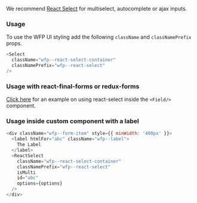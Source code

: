 We recommend [React Select](https://react-select.com) for multiselect, autocomplete or ajax inputs.

### Usage

To use the WFP UI styling add the following `className` and `classNamePrefix` props.

```js
<Select
  className="wfp--react-select-container"
  classNamePrefix="wfp--react-select"
/>
```

### Usage with react-final-forms or redux-forms

[Click here](?path=/story/components-reduxformwrapper--select-react-final-form) for an example on using react-select inside the `<Field/>` component.

### Usage inside custom component with a label

```js
<div className="wfp--form-item" style={{ minWidth: '400px' }}>
  <label htmlFor="abc" className="wfp--label">
    The Label
  </label>
  <ReactSelect
    className="wfp--react-select-container"
    classNamePrefix="wfp--react-select"
    isMulti
    id="abc"
    options={options}
  />
</div>
```
